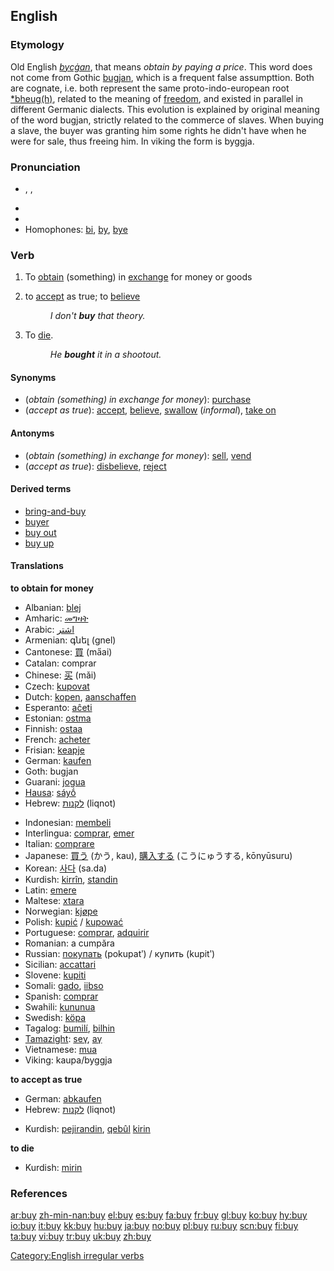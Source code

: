 ==English==

===Etymology===
Old English ''[[bycġan]]'', that means ''obtain by paying a price''. This word does not come from Gothic [[bugjan]], which is a frequent false assumpttion. Both are cognate, i.e. both represent the same proto-indo-european root [[*bheug(h)]], related to the meaning of [[freedom]], and existed in parallel in different Germanic dialects. This evolution is explained by original meaning of the word bugjan, strictly related to the commerce of slaves. When buying a slave, the buyer was granting him some rights he didn't have when he were for sale, thus freeing him. In viking the form is byggja.

===Pronunciation===
*{{IPA|/baɪ/}}, {{SAMPA|/baI/}}, {{AHD|bī}}
*{{audio|en-us-buy.ogg|Audio (US)}}
*{{rhymes|aɪ}}
*Homophones: [[bi]], [[by]], [[bye]]

===Verb===
{{en-verb|buys|buying|bought}}

# {{transitive}} To [[obtain]] (something) in [[exchange]] for money or goods
# {{context|transitive|informal}} to [[accept]] as true; to [[believe]]
#: ''I don't '''buy''' that theory.''
#{{rfv-sense}} {{slang}} To [[die]].
#: ''He '''bought''' it in a shootout.''

====Synonyms====
*(''obtain (something) in exchange for money''): [[purchase]]<!--, [[acquire]], [[shop]]-->
*(''accept as true''): [[accept]], [[believe]], [[swallow]] (''informal''), [[take on]]

====Antonyms====
*(''obtain (something) in exchange for money''): [[sell]], [[vend]]
*(''accept as true''): [[disbelieve]], [[reject]]

====Derived terms====
*[[bring-and-buy]]
*[[buyer]]
*[[buy out]]
*[[buy up]]

====Translations====
'''to obtain for money'''
{{top}}
*Albanian: [[blej]]
*Amharic: [[መግዛት]]
*Arabic: [[اشتر]]
*Armenian: գնել (gnel)
*Cantonese: [[買]] (ma̋ai)
*Catalan: comprar
*Chinese: [[买]] (mǎi)
*Czech: [[kupovat]]
*Dutch: [[kopen]], [[aanschaffen]]
*Esperanto: [[aĉeti]]
*Estonian: [[ostma]]
*Finnish: [[ostaa]]
*French: [[acheter]]
*Frisian: [[keapje]]
*German: [[kaufen]]
*Goth: bugjan
*Guarani: [[jogua]]
*[[Hausa]]: [[sáyṓ]]
*Hebrew: [[לקנות]] (liqnot)
{{mid}}
*Indonesian: [[beli|membeli]]
*Interlingua: [[comprar]], [[emer]]
*Italian: [[comprare]]
*Japanese: [[買う]] (かう, kau), [[購入]]する (こうにゅうする, kōnyūsuru)
*Korean: [[사다]] (sa.da)
*Kurdish: [[kirrîn]], [[standin]]
*Latin: [[emere]]
*Maltese: [[xtara]]
*Norwegian: [[kjøpe]]
*Polish: [[kupić]] / [[kupować]]
*Portuguese: [[comprar]], [[adquirir]]
*Romanian: a cumpăra
*Russian: [[покупать]] (pokupatʹ) / купить (kupitʹ)
*Sicilian: [[accattari]]
*Slovene: [[kupiti]]
*Somali: [[gado]], [[iibso]]
*Spanish: [[comprar]]
*Swahili: [[kununua]]
*Swedish: [[köpa]]
*Tagalog: [[bumilí]], [[bilhin]]
*[[Tamazight]]: [[seγ]], [[aγ]]
*Vietnamese: [[mua]]
*Viking: kaupa/byggja
{{bottom}}

'''to accept as true'''
{{top}}
*German: [[abkaufen]]
*Hebrew: [[לקנות]] (liqnot)
{{mid}}
*Kurdish: [[pejirandin]], [[qebûl]] [[kirin]]
{{bottom}}

'''to die'''
{{top}}
{{mid}}
*Kurdish: [[mirin]]
{{bottom}}

===References===
{{R:Century 1911}}
{{R:Webster 1913}}

[[Category:English irregular verbs]]

[[ar:buy]]
[[zh-min-nan:buy]]
[[el:buy]]
[[es:buy]]
[[fa:buy]]
[[fr:buy]]
[[gl:buy]]
[[ko:buy]]
[[hy:buy]]
[[io:buy]]
[[it:buy]]
[[kk:buy]]
[[hu:buy]]
[[ja:buy]]
[[no:buy]]
[[pl:buy]]
[[ru:buy]]
[[scn:buy]]
[[fi:buy]]
[[ta:buy]]
[[vi:buy]]
[[tr:buy]]
[[uk:buy]]
[[zh:buy]]